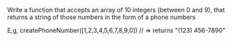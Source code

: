 Write a function that accepts an array of 10 integers (between 0 and 9), that returns a string of those numbers in the form of a phone numbers

E,g, createPhoneNumber([1,2,3,4,5,6,7,8,9,0]) // => returns "(123) 456-7890"